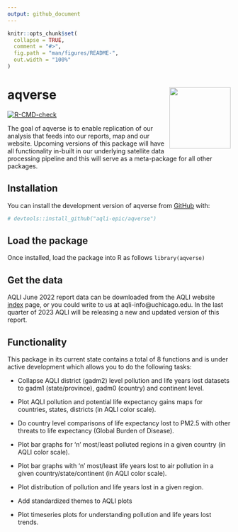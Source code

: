 ```yaml
---
output: github_document
---
```


<!-- README.md is generated from README.Rmd. Please edit that file -->

```r
knitr::opts_chunk$set(
  collapse = TRUE,
  comment = "#>",
  fig.path = "man/figures/README-",
  out.width = "100%"
)
```


# aqverse <a href="https://aqli.epic.uchicago.edu/the-index/"><img src="man/figures/logo.png" align="right" height="138" /></a>

<!-- badges: start -->

[![R-CMD-check](https://github.com/aqli-epic/aqverse/actions/workflows/R-CMD-check.yaml/badge.svg)](https://github.com/aqli-epic/aqverse/actions/workflows/R-CMD-check.yaml)
<!-- badges: end -->

The goal of aqverse is to enable replication of our analysis that feeds into our reports, map and our website. Upcoming versions 
of this package will have all functionality in-built in our underlying satellite data processing pipeline and this will serve as
a meta-package for all other packages. 

## Installation

You can install the development version of aqverse from [GitHub](https://github.com/) with:

```r
# devtools::install_github("aqli-epic/aqverse")
```

## Load the package

Once installed, load the package into R as follows `library(aqverse)`

## Get the data

AQLI June 2022 report data can be downloaded from the AQLI website [index](https://aqli.epic.uchicago.edu/the-index/) page, or you could write to us at aqli-info@uchicago.edu. In the last quarter of 2023 AQLI will be releasing a new and updated version of this report.


## Functionality

This package in its current state contains a total of 8 functions and is under active development which allows you to do the following tasks:

 * Collapse AQLI district (gadm2) level pollution and life years lost datasets to gadm1 (state/province), gadm0 (country) and continent level.
 
 * Plot AQLI pollution and potential life expectancy gains maps for countries, states, districts (in AQLI color scale).
 
 * Do country level comparisons of life expectancy lost to PM2.5 with other threats to life expectancy (Global Burden of Disease).
 
 * Plot bar graphs for 'n' most/least polluted regions in a given country (in AQLI color scale).
 
 * Plot bar graphs with 'n' most/least life years lost to air pollution in a given country/state/continent (in AQLI color scale).
 
 * Plot distribution of pollution and life years lost in a given region.
 
 * Add standardized themes to AQLI plots
 
 * Plot timeseries plots for understanding pollution and life years lost trends.

